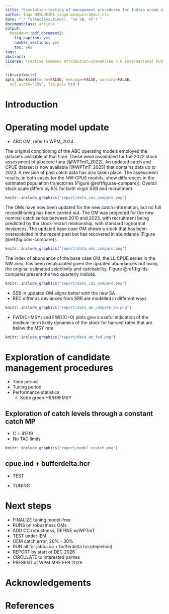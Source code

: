 ```yaml
---
title: "Simulation testing of management procedures for Indian ocean albacore tuna based on ABC operating models: report on progress"
author: Iago MOSQUEIRA <iago.mosqueira@wur.nl>
date: "`r format(Sys.time(), '%d %B, %Y')`"
documentclass: article
output:
  bookdown::pdf_document2:
    fig_caption: yes
    number_sections: yes
    toc: yes
tags:
abstract:
license: Creative Commons Attribution-ShareAlike 4.0 International Public License
---
```


```r
library(knitr)
opts_chunk$set(echo=FALSE, message=FALSE, warning=FALSE,
  out.width="75%", fig.pos='htb')
```

# Introduction

# Operating model update

- ABC OM, refer to WPM_2024

The original conditioning of the ABC operating models employed the datasets available at that time. These were assembled for the 2022 stock assessment of albacore tuna [@WPTmT_2022]. An updated catch and CPUE dataset is now available [@WPTmT_2025] that contains data up to 2023. A revision of past catch data has also taken place. The assessment results, in both cases for the NW-CPUE models, show differences in the estimated population trajectories (Figure \@ref(fig:sas-compare)). Overall stock scale differs by 8% for both virgin SSB and recruitment.

```r
knitr::include_graphics("report/data_sas_compare.png")
```

The OMs have now been updated for the new catch information, but no full reconditioning has been carried out. The OM was projected for the new nominal catch series between 2010 and 2023, with recruitment being predicted by the stock-recruit relationship, with standard lognormal deviances. The updated base case OM shows a stock that has been overexploited in the recent past but has recovered in abundance (Figure \@ref(fig:oms-compare)).

```r
knitr::include_graphics("report/data_oms_compare.png")
```

The index of abundance of the base case OM, the LL CPUE series in the NW area, has been recalculated given the updated abundances but using the original estimated selectivity and catchability. Figure \@ref(fig:ids-compare) present the two quarterly indices.

```r
knitr::include_graphics("report/data_id1_compare.png")
```

- SSB in updated OM aligns better with the new SA
- REC differ as deviances from SRR are modelled in different ways

```r
knitr::include_graphics("report/data_om_compare_sa.png")
```

- FWD(C=MSY) and FWD(C=0) plots give a useful indication of the medium-term likely dynamics of the stock for harvest rates that are below the MSY rate 

```r
knitr::include_graphics("report/data_om_fwd.png")
```

\clearpage

# Exploration of candidate management procedures

- Time period
- Tuning period
- Performance statistics
  - Kobe green HR/HRFMSY

## Exploration of catch levels through a constant catch MP

- C = 41719
- No TAC limits

```r
knitr::include_graphics("report/model_ccatch.png")
```

## cpue.ind + bufferdelta.hcr

- TEST

- TUNING

# Next steps

- FINALIZE tuning model-free
- RUNS on robustness OMs
- ADD CC robustness, DEFINE w/WPTmT
- TEST under IEM
- OEM catch error, 20% - 30%
- RUN all for jabba.sa + bufferdelta.hcr(depletion)
- REPORT by start of DEC 2026
- CIRCULATE to interested parties
- PRESENT at WPM MSE FEB 2026

# Acknowledgements

# References

